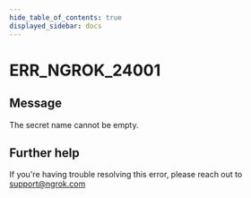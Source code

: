 ```yaml
---
hide_table_of_contents: true
displayed_sidebar: docs
---
```



# ERR_NGROK_24001

## Message

The secret name cannot be empty.

<ErrorDetails error="err_ngrok_24001" />

## Further help

If you're having trouble resolving this error, please reach out to [support@ngrok.com](mailto:support@ngrok.com?subject=Help%20with%20ERR_NGROK_24001)
